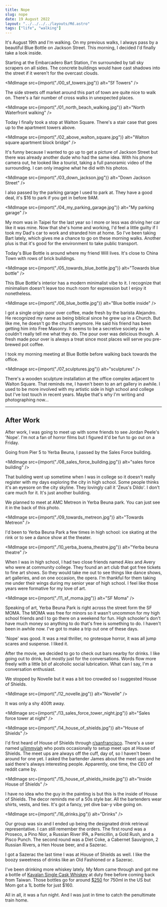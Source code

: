 ```yaml
---
title: Nope
slug: nope
date: 19 August 2022
layout: "../../../../layouts/Md.astro"
tags: ["life", "walking"]
---
```



It's August 19th and I'm walking.
On my previous walks, I always pass by a beautiful Blue Bottle on Jackson Street.
This morning, I decided I'd finally take a look inside.

Starting at the Embarcadero Bart Station, I'm surrounded by tall sky scrapers on all sides.
The concrete buildings would have cast shadows into the street if it weren't for the overcast clouds.

<MdImage src={import("./00_sf_towers.jpg")} alt="Sf Towers" />

The side streets off market around this part of town are quite nice to walk on.
There's a fair number of cross walks in unexpected places.

<MdImage
  src={import("./01_north_beach_walking.jpg")}
  alt="North Waterfront walking"
/>

Today I finally took a stop at Walton Square.
There's a stair case that goes up to the apartment towers above.

<MdImage
  src={import("./02_above_walton_square.jpg")}
  alt="Walton square apartment block bridge"
/>

It's funny because I wanted to go up to get a picture of Jackson Street but there was already another dude who had the same idea.
With his phone camera out, he looked like a tourist, taking a full panoramic video of the surrounding.
I can only imagine what he did with his photos.

<MdImage src={import("./03_down_jackson.jpg")} alt="Down Jackson Street" />

I also passed by the parking garage I used to park at.
They have a good deal, it's $16 to park if you get in before 9AM.

<MdImage src={import("./04_my_parking_garage.jpg")} alt="My parking garage" />

My mom was in Taipei for the last year so I more or less was driving her car like it was mine.
Now that she's home and working, I'd feel a little guilty if I took my Dad's car to work and stranded him at home.
So I've been taking Bart lately, which gives me a chance to go on these morning walks.
Another plus is that it's good for the environment to take public transport.

Today's Blue Bottle is around where my friend Will lives.
It's close to China Town with rows of brick buildings.

<MdImage
  src={import("./05_towards_blue_bottle.jpg")}
  alt="Towards blue bottle"
/>

This Blue Bottle's interior has a modern minimalist vibe to it.
I recognize that minimalism doesn't leave too much room for expression but I enjoy it nonetheless.

<MdImage src={import("./06_blue_bottle.jpg")} alt="Blue bottle inside" />

I got a single origin pour over coffee, made fresh by the barista Alejandro.
He recognized my name as being biblical since he grew up in a Church.
But like me, he doesn't go the church anymore.
He said his friend has been getting him into Free Masonry.
It seems to be a secretive society as he couldn't really tell me what they do.
The pour over was delicious though.
A fresh made pour over is always a treat since most places will serve you pre-brewed pot coffee.

I took my morning meeting at Blue Bottle before walking back towards the office.

<MdImage src={import("./07_sculptures.jpg")} alt="sculptures" />

There's a wooden sculpture installation at the office complex adjacent to Walton Square.
That reminds me, I haven't been to an art gallery in awhile.
I used to be more involved with my artistic side in high school and college but I've lost touch in recent years.
Maybe that's why I'm writing and photographing now...

---

## After Work

After work, I was going to meet up with some friends to see Jordan Peele's 'Nope'.
I'm not a fan of horror films but I figured it'd be fun to go out on a Friday.

Going from Pier 5 to Yerba Beuna, I passed by the Sales Force building.

<MdImage
  src={import("./08_sales_force_building.jpg")}
  alt="sales force building"
/>

That building went up sometime when I was in college so it doesn't really register with my days exploring the city in high school.
Some people thinks it's an eyesore on the city skyline.
They lovingly call it 'Zeus's Dildo'.
I don't care much for it. It's just another building.

We planned to meet at AMC Metreon in Yerba Beuna park.
You can just see it in the back of this photo.

<MdImage src={import("./09_towards_metreon.jpg")} alt="Towards Metreon" />

I'd been to Yerba Beuna Park a few times in high school: ice skating at the rink or to see a dance show at the theater.

<MdImage
  src={import("./10_yerba_buena_theatre.jpg")}
  alt="Yerba beuna theatre"
/>

When I was in high school, I had two close friends named Alex and Avery who were at community college.
They found an art club that got free tickets to fine art shows.
So they would take me out to see things like dance shows, art galleries, and on one occasion, the opera.
I'm thankful for them taking me under their wings during my senior year of high school.
I feel like those years were formative for my love of art.

<MdImage src={import("./11_sf_moma.jpg")} alt="SF Moma" />

Speaking of art, Yerba Beuna Park is right across the street form the SF MOMA.
The MOMA was free for minors so it wasn't uncommon for my high school friends and I to go there on a weekend for fun.
High schooler's don't have much money so anything to do that's free is something to do.
I haven't been in awhile now.
I've got to make a trip out one of these days.

'Nope' was good.
It was a real thriller, no grotesque horror, it was all jump scares and suspense.
I liked it.

After the movie, we decided to go to check out bars nearby for drinks.
I like going out to drink, but mostly just for the conversations.
Words flow more freely with a little bit of alcoholic social lubrication.
What can I say, I'm a conversation enthusiast.

We stopped by Novelle but it was a bit too crowded so I suggested House of Shields.

<MdImage src={import("./12_novelle.jpg")} alt="Novelle" />

It was only a shy 400ft away.

<MdImage
  src={import("./13_sales_force_tower_night.jpg")}
  alt="Sales force tower at night"
/>

<MdImage src={import("./14_house_of_shields.jpg")} alt="House of Shields" />

I'd first heard of House of Shields through [r/sanfrancisco](https://www.reddit.com/r/sanfrancisco/).
There's a user named [u/jimmyjah](https://www.reddit.com/user/jimmyjah/) who posts occasionally to setup meet ups at House of Shields.
The meet ups are always off the cuff, day of, so I haven't been around for one yet.
I asked the bartender James about the meet ups and he said there's always interesting people.
Apparently, one time, the CEO of reddit came by.

<MdImage
  src={import("./15_house_of_shields_inside.jpg")}
  alt="Inside House of Shields"
/>

I have no idea who the guy in the painting is but this is the inside of House of Shields.
The decor reminds me of a 50s style bar.
All the bartenders wear shirts, vests, and ties.
It's got a fancy, yet dive bar-y vibe going on.

<MdImage src={import("./16_drinks.jpg")} alt="Drinks" />

Our group was six and I ended up being the designated drink retrieval representative.
I can still remember the orders.
The first round was a Proseco, a Pino Nior, a Russian River IPA, a Penicillin, a Gold Rush, and a Pisco Punch.
The second round was a Diet Coke, a Cabernet Sauvignon, 2 Russian Rivers, a Hen House beer, and a Sazerac.

I got a Sazerac the last time I was at House of Shields as well.
I like the boozy sweetness of drinks like an Old Fashioned or a Sazerac.

I've been drinking more whiskey lately.
My Mom came through and got me a bottle of [Kavalan Single Cask Whiskey](https://www.kavalanwhisky.com/en/product.php?act=view&id=13)
at duty free before coming back from Taiwan.
Those bottles go for around [$250](https://www.totalwine.com/spirits/scotch/single-malt/kavalan-whisky-solist/p/151857750)
for 750ml in the US but Mom got a 1L bottle for just $160.

All in all, it was a fun night.
And I was just in time to catch the penultimate train home.
